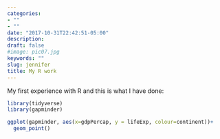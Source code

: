 ```yaml
---
categories:
- ""
- ""
date: "2017-10-31T22:42:51-05:00"
description: 
draft: false
#image: pic07.jpg
keywords: ""
slug: jennifer
title: My R work 
---
```


My first experience with R and this is what I have done:

```r
library(tidyverse)
library(gapminder)

ggplot(gapminder, aes(x=gdpPercap, y = lifeExp, colour=continent))+
  geom_point()
```

